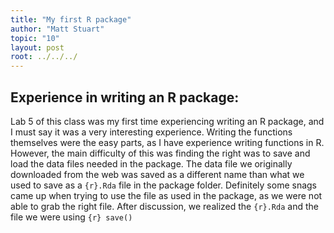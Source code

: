 ```yaml
---
title: "My first R package"
author: "Matt Stuart"
topic: "10"
layout: post
root: ../../../
---
```


## Experience in writing an R package:

Lab 5 of this class was my first time experiencing writing an R package, and I must say it was a very interesting experience.  Writing the functions themselves were the easy parts, as I have experience writing functions in R.  However, the main difficulty of this was finding the right was to save and load the data files needed in the package.  The data file we originally downloaded from the web was saved as a different name than what we used to save as a ```{r}.Rda``` file in the package folder.  Definitely some snags came up when trying to use the file as used in the package, as we were not able to grab the right file.  After discussion, we realized the ```{r}.Rda``` and the file we were using ```{r} save() ```
